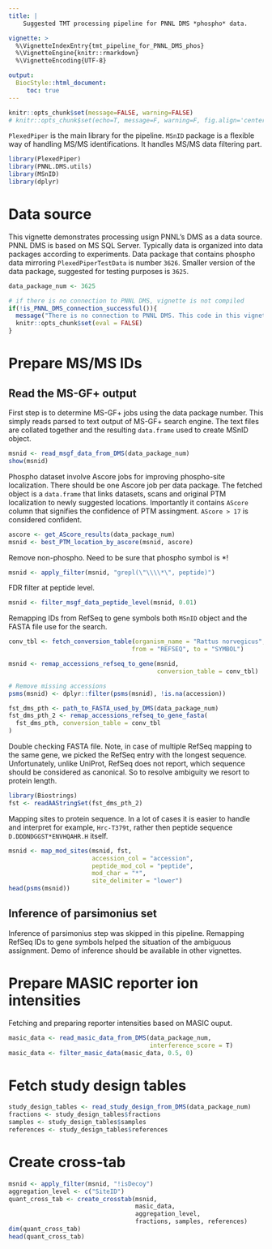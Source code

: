 ```yaml
---
title: |
    Suggested TMT processing pipeline for PNNL DMS *phospho* data.

vignette: >
  %\VignetteIndexEntry{tmt_pipeline_for_PNNL_DMS_phos}
  %\VignetteEngine{knitr::rmarkdown}
  %\VignetteEncoding{UTF-8}

output:
  BiocStyle::html_document:
     toc: true
---
```



```r
knitr::opts_chunk$set(message=FALSE, warning=FALSE)
# knitr::opts_chunk$set(echo=T, message=F, warning=F, fig.align='center', out.width='10cm')
```


`PlexedPiper` is the main library for the pipeline. `MSnID` package is a 
flexible way of handling MS/MS identifications. It handles MS/MS data
filtering part.

```r
library(PlexedPiper)
library(PNNL.DMS.utils)
library(MSnID)
library(dplyr)
```


# Data source
This vignette demonstrates processing usign PNNL's DMS as a data source.
PNNL DMS is based on MS SQL Server. Typically data is organized into data 
packages according to experiments. 
Data package that contains phospho data mirroring 
`PlexedPiperTestData` is number `3626`. Smaller version of the data 
package, suggested for testing purposes is `3625`.

```r
data_package_num <- 3625
```


```r
# if there is no connection to PNNL DMS, vignette is not compiled
if(!is_PNNL_DMS_connection_successful()){
  message("There is no connection to PNNL DMS. This code in this vignette won't be evaluated.")
  knitr::opts_chunk$set(eval = FALSE)
}
```


# Prepare MS/MS IDs

## Read the MS-GF+ output

First step is to determine MS-GF+ jobs using the data package number.
This simply reads parsed to text output of MS-GF+ search engine. The text files
are collated together and the resulting `data.frame` used to create MSnID object.

```r
msnid <- read_msgf_data_from_DMS(data_package_num)
show(msnid)
```


Phospho dataset involve Ascore jobs for improving phospho-site localization.
There should be one Ascore job per data package. The fetched object is a 
`data.frame` that links datasets, scans and original PTM localization to
newly suggested locations. Importantly it contains `AScore` column that 
signifies the confidence of PTM assingment. `AScore > 17` is considered 
confident.
```r
ascore <- get_AScore_results(data_package_num)
msnid <- best_PTM_location_by_ascore(msnid, ascore)
```

Remove non-phospho. Need to be sure that phospho symbol is *!
```r
msnid <- apply_filter(msnid, "grepl(\"\\\\*\", peptide)")
```


FDR filter at peptide level.
```r
msnid <- filter_msgf_data_peptide_level(msnid, 0.01)
```

Remapping IDs from RefSeq to gene symbols both `MSnID` object and
the FASTA file use for the search.
```r
conv_tbl <- fetch_conversion_table(organism_name = "Rattus norvegicus", 
                                  from = "REFSEQ", to = "SYMBOL")

msnid <- remap_accessions_refseq_to_gene(msnid,
                                         conversion_table = conv_tbl)

# Remove missing accessions
psms(msnid) <- dplyr::filter(psms(msnid), !is.na(accession))

fst_dms_pth <- path_to_FASTA_used_by_DMS(data_package_num)
fst_dms_pth_2 <- remap_accessions_refseq_to_gene_fasta(
  fst_dms_pth, conversion_table = conv_tbl
)
```

Double checking FASTA file. Note, in case of multiple RefSeq mapping to the
same gene, we picked the RefSeq entry with the longest sequence. Unfortunately,
unlike UniProt, RefSeq does not report, which sequence should be 
considered as canonical. So to resolve ambiguity we resort to protein length.
```r
library(Biostrings)
fst <- readAAStringSet(fst_dms_pth_2)
```

Mapping sites to protein sequence. In a lot of cases it is easier to 
handle and interpret for example, `Hrc-T379t`, rather then peptide 
sequence `D.DDDNDGGST*ENVHQAHR.H` itself. 
```r
msnid <- map_mod_sites(msnid, fst, 
                       accession_col = "accession", 
                       peptide_mod_col = "peptide", 
                       mod_char = "*",
                       site_delimiter = "lower")
head(psms(msnid))
```

## Inference of parsimonius set

Inference of parsimonius step was skipped in this pipeline.
Remapping RefSeq IDs to gene symbols helped the situation of the
ambiguous assignment. Demo of inference should be available in other 
vignettes.


# Prepare MASIC reporter ion intensities

Fetching and preparing reporter intensities based on MASIC ouput.
```r
masic_data <- read_masic_data_from_DMS(data_package_num, 
                                       interference_score = T)
masic_data <- filter_masic_data(masic_data, 0.5, 0)
```


# Fetch study design tables

```r
study_design_tables <- read_study_design_from_DMS(data_package_num)
fractions <- study_design_tables$fractions
samples <- study_design_tables$samples
references <- study_design_tables$references
```


# Create cross-tab

```r
msnid <- apply_filter(msnid, "!isDecoy")
aggregation_level <- c("SiteID")
quant_cross_tab <- create_crosstab(msnid, 
                                   masic_data, 
                                   aggregation_level, 
                                   fractions, samples, references)
dim(quant_cross_tab)
head(quant_cross_tab)
```






